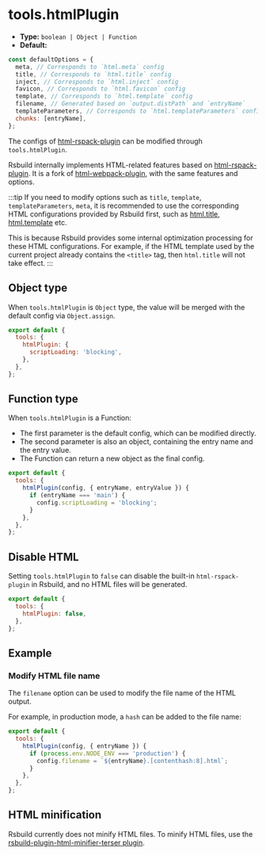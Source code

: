 # tools.htmlPlugin

- **Type:** `boolean | Object | Function`
- **Default:**

```js
const defaultOptions = {
  meta, // Corresponds to `html.meta` config
  title, // Corresponds to `html.title` config
  inject, // Corresponds to `html.inject` config
  favicon, // Corresponds to `html.favicon` config
  template, // Corresponds to `html.template` config
  filename, // Generated based on `output.distPath` and `entryName`
  templateParameters, // Corresponds to `html.templateParameters` config
  chunks: [entryName],
};
```

The configs of [html-rspack-plugin](https://github.com/rspack-contrib/html-rspack-plugin) can be modified through `tools.htmlPlugin`.

Rsbuild internally implements HTML-related features based on [html-rspack-plugin](https://github.com/rspack-contrib/html-rspack-plugin). It is a fork of [html-webpack-plugin](https://github.com/jantimon/html-webpack-plugin), with the same features and options.

:::tip
If you need to modify options such as `title`, `template`, `templateParameters`, `meta`, it is recommended to use the corresponding HTML configurations provided by Rsbuild first, such as [html.title](/config/html/title), [html.template](/config/html/template) etc.

This is because Rsbuild provides some internal optimization processing for these HTML configurations. For example, if the HTML template used by the current project already contains the `<title>` tag, then `html.title` will not take effect.
:::

## Object type

When `tools.htmlPlugin` is `Object` type, the value will be merged with the default config via `Object.assign`.

```js
export default {
  tools: {
    htmlPlugin: {
      scriptLoading: 'blocking',
    },
  },
};
```

## Function type

When `tools.htmlPlugin` is a Function:

- The first parameter is the default config, which can be modified directly.
- The second parameter is also an object, containing the entry name and the entry value.
- The Function can return a new object as the final config.

```js
export default {
  tools: {
    htmlPlugin(config, { entryName, entryValue }) {
      if (entryName === 'main') {
        config.scriptLoading = 'blocking';
      }
    },
  },
};
```

## Disable HTML

Setting `tools.htmlPlugin` to `false` can disable the built-in `html-rspack-plugin` in Rsbuild, and no HTML files will be generated.

```js
export default {
  tools: {
    htmlPlugin: false,
  },
};
```

## Example

### Modify HTML file name

The `filename` option can be used to modify the file name of the HTML output.

For example, in production mode, a `hash` can be added to the file name:

```js
export default {
  tools: {
    htmlPlugin(config, { entryName }) {
      if (process.env.NODE_ENV === 'production') {
        config.filename = `${entryName}.[contenthash:8].html`;
      }
    },
  },
};
```

## HTML minification

Rsbuild currently does not minify HTML files. To minify HTML files, use the [rsbuild-plugin-html-minifier-terser plugin](https://github.com/rspack-contrib/rsbuild-plugin-html-minifier-terser).
